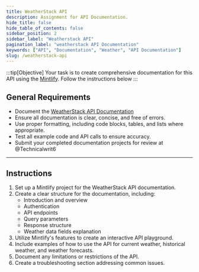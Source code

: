 ```yaml
---
title: WeatherStack API
description: Assignment for API Documentation.
hide_title: false
hide_table_of_contents: false
sidebar_position: 2
sidebar_label: "Weatherstack API"
pagination_label: "weatherstack API Documentation"
keywords: ["API", "Documentation", "Weather", "API Documentation"]
slug: /weatherstack-api
---
```


:::tip[Objective]
Your task is to create comprehensive documentation for this API using the [Mintlify](https://mintlify.com/docs/development). Follow the instructions below
:::


## General Requirements
- Document the [WeatherStack API Documentation](https://weatherstack.com/?utm_source=Github&utm_medium=Referral&utm_campaign=Public-apis-repo-Best-sellers)
- Ensure all documentation is clear, concise, and free of errors.
- Use proper formatting, including code blocks, tables, and lists where appropriate.
- Test all example code and API calls to ensure accuracy.
- Submit your completed documentation projects for review at @Technicalwrit6


---

## Instructions

1. Set up a Mintlify project for the WeatherStack API documentation.
2. Create a clear structure for the documentation, including:
   - Introduction and overview
   - Authentication
   - API endpoints
   - Query parameters
   - Response structure
   - Weather data fields explanation
3. Utilize Mintlify's features to create an interactive API playground.
4. Include examples of how to use the API for current weather, historical weather, and weather forecasts.
5. Document any limitations or restrictions of the API.
6. Create a troubleshooting section addressing common issues.

